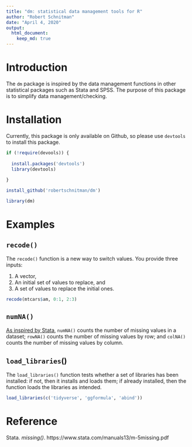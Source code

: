 ```yaml
---
title: "dm: statistical data management tools for R"
author: "Robert Schnitman"
date: "April 4, 2020"
output: 
  html_document:
    keep_md: true
---
```


# Introduction

The `dm` package is inspired by the data management functions in other statistical packages such as Stata and SPSS. The purpose of this package is to simplify data management/checking.

# Installation

Currently, this package is only available on Github, so please use `devtools` to install this package.

```r
if (!require(devools)) {
  
  install.packages('devtools')
  library(devtools)
  
}

install_github('robertschnitman/dm')
```

```r
library(dm)
```


# Examples

## `recode()`

The `recode()` function is a new way to switch values. You provide three inputs: 

1. A vector,
1. An initial set of values to replace, and 
1. A set of values to replace the initial ones.

```r
recode(mtcars$am, 0:1, 2:3)
```

## `numNA()`

[As inspired by Stata](https://www.stata.com/manuals13/m-5missing.pdf), `numNA()` counts the number of missing values in a dataset; `rowNA()` counts the number of missing values by row; and `colNA()` counts the number of missing values by column.

[^1]: 

```r
numNA(airquality) # Total number of missing values.
rowNA(airquality) # Number of missing values by row.
colNA(airquality) # Number of missing values by column.
```

## `load_libraries`()

The `load_libraries()` function tests whether a set of libraries has been installed: if not, then it installs and loads them; if already installed, then the function loads the libraries as intended.

```r
load_libraries(c('tidyverse', 'ggformula', 'abind'))
```

# Reference

Stata. *missing()*. https://www.stata.com/manuals13/m-5missing.pdf